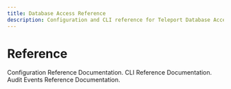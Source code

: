 ```yaml
---
title: Database Access Reference
description: Configuration and CLI reference for Teleport Database Access
---
```


# Reference

<TileSet>
  <Tile icon="database" title="Configuration" href="./reference/configuration.mdx">
    Configuration Reference Documentation.
  </Tile>
  <Tile icon="database" title="CLI" href="./reference/cli.mdx">
    CLI Reference Documentation.
  </Tile>
  <Tile icon="database" title="Audit Events" href="./reference/audit.mdx">
    Audit Events Reference Documentation.
  </Tile>
</TileSet>
